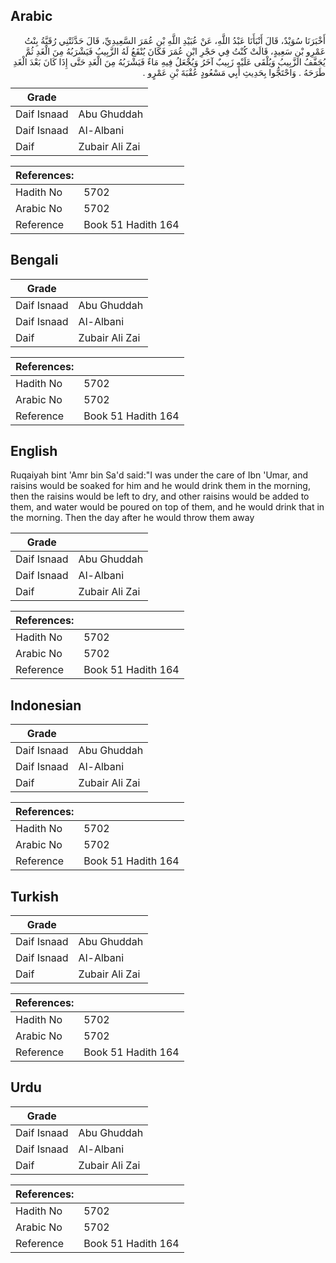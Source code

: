 ## Arabic


<div dir="rtl" lang="ar" style={{fontSize:'larger',backgroundColor:'#f8f9fa',padding:20}}>
أَخْبَرَنَا سُوَيْدٌ، قَالَ أَنْبَأَنَا عَبْدُ اللَّهِ، عَنْ عُبَيْدِ اللَّهِ بْنِ عُمَرَ السَّعِيدِيِّ، قَالَ حَدَّثَتْنِي رُقَيَّةُ بِنْتُ عَمْرِو بْنِ سَعِيدٍ، قَالَتْ كُنْتُ فِي حَجْرِ ابْنِ عُمَرَ فَكَانَ يُنْقَعُ لَهُ الزَّبِيبُ فَيَشْرَبُهُ مِنَ الْغَدِ ثُمَّ يُجَفَّفُ الزَّبِيبُ وَيُلْقَى عَلَيْهِ زَبِيبٌ آخَرُ وَيُجْعَلُ فِيهِ مَاءٌ فَيَشْرَبُهُ مِنَ الْغَدِ حَتَّى إِذَا كَانَ بَعْدَ الْغَدِ طَرَحَهُ ‏.‏ وَاحْتَجُّوا بِحَدِيثِ أَبِي مَسْعُودٍ عُقْبَةَ بْنِ عَمْرٍو ‏.‏
</div>
<div style={{backgroundColor:'#f8f9fa',padding:20, marginBottom: 10}}><table> <thead> <tr> <th>Grade</th> <th></th> </tr> </thead> <tbody> <tr><td>Daif Isnaad</td><td>Abu Ghuddah</td></tr><tr><td>Daif Isnaad</td><td>Al-Albani</td></tr><tr><td>Daif</td><td>Zubair Ali Zai</td></tr></tbody></table><table> <thead> <tr> <th>References:</th> <th></th> </tr> </thead> <tbody><tr><td>Hadith No</td><td>5702</td></tr><tr><td>Arabic No</td><td>5702</td></tr><tr><td>Reference</td><td>Book 51 Hadith 164</td></tr></tbody></table></div>

## Bengali


<div dir="ltr" lang="bn" style={{fontSize:'larger',backgroundColor:'#f8f9fa',padding:20}}>

</div>
<div style={{backgroundColor:'#f8f9fa',padding:20, marginBottom: 10}}><table> <thead> <tr> <th>Grade</th> <th></th> </tr> </thead> <tbody> <tr><td>Daif Isnaad</td><td>Abu Ghuddah</td></tr><tr><td>Daif Isnaad</td><td>Al-Albani</td></tr><tr><td>Daif</td><td>Zubair Ali Zai</td></tr></tbody></table><table> <thead> <tr> <th>References:</th> <th></th> </tr> </thead> <tbody><tr><td>Hadith No</td><td>5702</td></tr><tr><td>Arabic No</td><td>5702</td></tr><tr><td>Reference</td><td>Book 51 Hadith 164</td></tr></tbody></table></div>

## English


<div dir="ltr" lang="en" style={{fontSize:'larger',backgroundColor:'#f8f9fa',padding:20}}>
Ruqaiyah bint 'Amr bin Sa'd said:"I was under the care of Ibn 'Umar, and raisins would be soaked for him and he would drink them in the morning, then the raisins would be left to dry, and other raisins would be added to them, and water would be poured on top of them, and he would drink that in the morning. Then the day after he would throw them away
</div>
<div style={{backgroundColor:'#f8f9fa',padding:20, marginBottom: 10}}><table> <thead> <tr> <th>Grade</th> <th></th> </tr> </thead> <tbody> <tr><td>Daif Isnaad</td><td>Abu Ghuddah</td></tr><tr><td>Daif Isnaad</td><td>Al-Albani</td></tr><tr><td>Daif</td><td>Zubair Ali Zai</td></tr></tbody></table><table> <thead> <tr> <th>References:</th> <th></th> </tr> </thead> <tbody><tr><td>Hadith No</td><td>5702</td></tr><tr><td>Arabic No</td><td>5702</td></tr><tr><td>Reference</td><td>Book 51 Hadith 164</td></tr></tbody></table></div>

## Indonesian


<div dir="ltr" lang="id" style={{fontSize:'larger',backgroundColor:'#f8f9fa',padding:20}}>

</div>
<div style={{backgroundColor:'#f8f9fa',padding:20, marginBottom: 10}}><table> <thead> <tr> <th>Grade</th> <th></th> </tr> </thead> <tbody> <tr><td>Daif Isnaad</td><td>Abu Ghuddah</td></tr><tr><td>Daif Isnaad</td><td>Al-Albani</td></tr><tr><td>Daif</td><td>Zubair Ali Zai</td></tr></tbody></table><table> <thead> <tr> <th>References:</th> <th></th> </tr> </thead> <tbody><tr><td>Hadith No</td><td>5702</td></tr><tr><td>Arabic No</td><td>5702</td></tr><tr><td>Reference</td><td>Book 51 Hadith 164</td></tr></tbody></table></div>

## Turkish


<div dir="ltr" lang="tr" style={{fontSize:'larger',backgroundColor:'#f8f9fa',padding:20}}>

</div>
<div style={{backgroundColor:'#f8f9fa',padding:20, marginBottom: 10}}><table> <thead> <tr> <th>Grade</th> <th></th> </tr> </thead> <tbody> <tr><td>Daif Isnaad</td><td>Abu Ghuddah</td></tr><tr><td>Daif Isnaad</td><td>Al-Albani</td></tr><tr><td>Daif</td><td>Zubair Ali Zai</td></tr></tbody></table><table> <thead> <tr> <th>References:</th> <th></th> </tr> </thead> <tbody><tr><td>Hadith No</td><td>5702</td></tr><tr><td>Arabic No</td><td>5702</td></tr><tr><td>Reference</td><td>Book 51 Hadith 164</td></tr></tbody></table></div>

## Urdu


<div dir="rtl" lang="ur" style={{fontSize:'larger',backgroundColor:'#f8f9fa',padding:20}}>

</div>
<div style={{backgroundColor:'#f8f9fa',padding:20, marginBottom: 10}}><table> <thead> <tr> <th>Grade</th> <th></th> </tr> </thead> <tbody> <tr><td>Daif Isnaad</td><td>Abu Ghuddah</td></tr><tr><td>Daif Isnaad</td><td>Al-Albani</td></tr><tr><td>Daif</td><td>Zubair Ali Zai</td></tr></tbody></table><table> <thead> <tr> <th>References:</th> <th></th> </tr> </thead> <tbody><tr><td>Hadith No</td><td>5702</td></tr><tr><td>Arabic No</td><td>5702</td></tr><tr><td>Reference</td><td>Book 51 Hadith 164</td></tr></tbody></table></div>